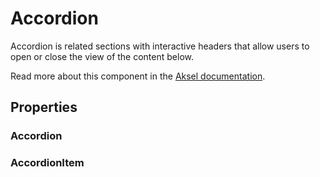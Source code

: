 


<Meta of={Accordion} />

# Accordion

Accordion is related sections with interactive headers that allow users to open or close the view of
the content below.

Read more about this component in the [Aksel documentation](https://aksel.nav.no/komponenter/core/accordion).

<Primary />

## Properties

### Accordion

<Controls />

### AccordionItem

<ArgTypes of={AccordionItem} />

<Stories includePrimary={false} />
